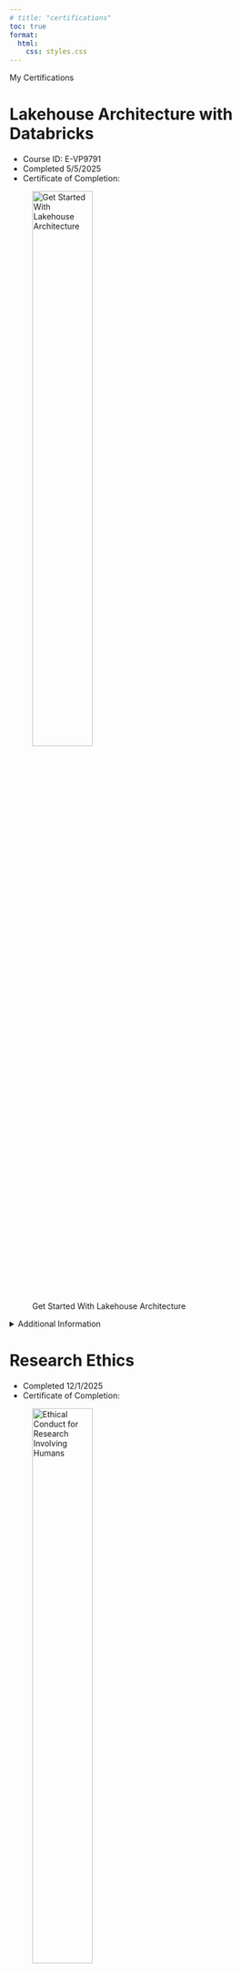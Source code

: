 ```yaml
---
# title: "certifications"
toc: true
format:
  html:
    css: styles.css
---
```


<div class="centered-title">My Certifications</div>

# Lakehouse Architecture with Databricks

* Course ID: E-VP9791
* Completed 5/5/2025
* Certificate of Completion:

![Get Started With Lakehouse Architecture](../outputs/databricks_certificate.png){#img-db-cert width=50%}


<details>
<summary>Additional Information </summary>

<!--See https://customer-academy.databricks.com/learn/mycourses to view the course-->

* See the course here: <https://www.databricks.com/learn/training/get-started-lakehouse-architecture#data-video>
* Learning Objectives:

> Describe the available compute options for workloads performed on the databricks data intelligence platform

> List the products and features databricks offers for different data-centric needs within the databricks platform

> Navigate the databricks workspace UI

> Develop an agreed upon set of terminology and concepts for discussing Lakehouse Architecture

> Define the framework of a modern data and AI platform

> Explain the range of functions, capabilities, and use cases for data lakehouses within enterprise businesses.

> Describe the rules that make up the guiding philosophy behind a data lakehouse architecture

> Use the guiding princples of the lakehouse architecture to verify that your organizations data strategy aligns with the vision of the Databricks Data Intelligence Platform.

> Identify the componenets of a lakehouse architecture by reviewing available reference architecture for your given cloud implementation.

> Differentiate between the different roles and responsibilities of Databricks Data Intelligence platform features and products and those provided by the cloud service provider in a lakehouse architecture.

> Describe the well-architected framework adopted by the three largest cloud service providers.

> Explain how Databricks has adapted and built upon the cloud well-architected framework for the well-architected lakehouse framework.

> List the seven pillars of the well-architected lakehouse framework.

</details>


# Research Ethics

* Completed 12/1/2025
* Certificate of Completion:

![Ethical Conduct for Research Involving Humans](../outputs/tcps2_core_certificate.png){#img-tcps-cert width=50%}

# Additional Courses (tied with Certifications)

* [Get started with Azure DevOps](https://learn.microsoft.com/en-us/training/paths/evolve-your-devops-practices/)

* [Get started with Microsoft Fabric](https://learn.microsoft.com/en-us/training/paths/get-started-fabric/)

* [Implement a data engineering solution with Azure Databricks](https://learn.microsoft.com/en-us/training/paths/azure-databricks-data-engineer/)

* [Implement Generative AI engineering with Azure Databricks](https://learn.microsoft.com/en-us/training/paths/implement-generative-ai-engineering-azure-databricks/)


